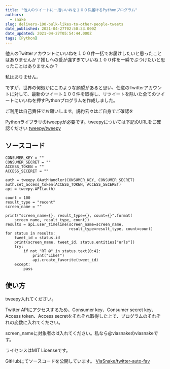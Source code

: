 ```yaml
---
title: "他人のツイートに一括いいねを１００件届けるPythonプログラム"
authors:
  - snake
slug: delivers-100-bulk-likes-to-other-people-tweets
date_published: 2021-04-27T02:50:33.000Z
date_updated: 2021-04-27T05:54:44.000Z
tags: [Python]
---
```


他人のTwitterアカウントにいいねを１００件一括でお届けしたいと思ったことはありませんか？推しへの愛が強すぎていいね１００件を一瞬でぶつけたいと思ったことはありませんか？

私はありません。

ですが、世界の何処かにこのような願望があると思い、任意のTwitterアカウントに対して、最新のツイート１００件を取得し、リツイートを除いた全てのツイートにいいねを押すPythonプログラムを作成しました。

ご利用は自己責任でお願いします。規約云々はご自身でご確認を

Pythonライブラリのtweepyが必要です。tweepyについては下記のURLをご確認ください
[tweepy/tweepy](https://github.com/tweepy/tweepy)
## ソースコード

    
    CONSUMER_KEY = ""
    CONSUMER_SECRET = ""
    ACCESS_TOKEN = ""
    ACCESS_SECERET = ""
    
    auth = tweepy.OAuthHandler(CONSUMER_KEY, CONSUMER_SECRET)
    auth.set_access_token(ACCESS_TOKEN, ACCESS_SECERET)
    api = tweepy.API(auth)
    
    count = 100
    result_type = "recent"
    screen_name = ""
    
    print("screen_name={}, result_type={}, count={}".format(
        screen_name, result_type, count))
    results = api.user_timeline(screen_name=screen_name,
                                result_type=result_type, count=count)
    for status in results:
        tweet_id = status.id
        print(screen_name, tweet_id, status.entities["urls"])
        try:
            if not "RT @" in status.text[0:4]:
                print("Like!")
                api.create_favorite(tweet_id)
        except:
            pass
    

## 使い方

tweepy入れてください。

Twitter APIにアクセスするため、Consumer key、Consumer secret key、Access token、Access secretをそれぞれ取得した上で、プログラムのそれぞれの変数に入れてください。

screen_nameに対象者のid入れてください。私なら@viasnakeのviasnakeです。

ライセンスはMIT Licenseです。

GitHubにてソースコードを公開しています。
[ViaSnake/twitter-auto-fav](https://github.com/ViaSnake/twitter-auto-fav)
